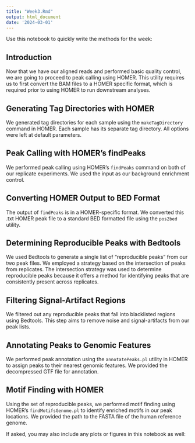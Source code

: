```yaml
---
title: "Week3.Rmd"
output: html_document
date: '2024-03-01'
---
```


Use this notebook to quickly write the methods for the week:

## Introduction

Now that we have our aligned reads and performed basic quality control, we are going to proceed to peak calling using HOMER. 
This utility requires us to first convert the BAM files to a HOMER specific format, which is required prior to using HOMER to run downstream analyses.

## Generating Tag Directories with HOMER

We generated tag directories for each sample using the `makeTagDirectory` command in HOMER. Each sample has its separate tag directory.
All options were left at default parameters.

## Peak Calling with HOMER's findPeaks

We performed peak calling using HOMER's `findPeaks` command on both of our replicate experiments. We used the input as our background 
enrichment control. 

## Converting HOMER Output to BED Format

The output of `findPeaks` is in a HOMER-specific format. We converted this .txt HOMER peak file to a standard BED formatted file 
using the `pos2bed` utility.

## Determining Reproducible Peaks with Bedtools

We used Bedtools to generate a single list of "reproducible peaks" from our two peak files. We employed a strategy based on the 
intersection of peaks from replicates. The intersection strategy was used to determine reproducible peaks because it offers a
method for identifying peaks that are consistently present across replicates.

## Filtering Signal-Artifact Regions

We filtered out any reproducible peaks that fall into blacklisted regions using Bedtools. This step aims to remove noise and 
signal-artifacts from our peak lists.

## Annotating Peaks to Genomic Features

We performed peak annotation using the `annotatePeaks.pl` utility in HOMER to assign peaks to their nearest genomic features. 
We provided the decompressed GTF file for annotation.

## Motif Finding with HOMER

Using the set of reproducible peaks, we performed motif finding using HOMER's `findMotifsGenome.pl` to identify enriched motifs 
in our peak locations. We provided the path to the FASTA file of the human reference genome.


If asked, you may also include any plots or figures in this notebook as well:

